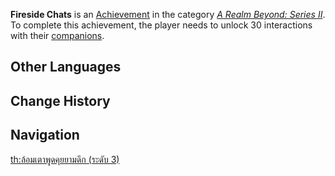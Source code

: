 {{Achievement Infobox
|title        = Fireside Chats
|id           = 81082
|order id     = 1083
|category     = A Realm Beyond: Series II
|description  = Unlock 30 interactions with your [[companions]].
|requirements = 
|primogems    = 20
|tracking     = Tracks total number of unlocked interactions.
|topic        = 
|set          = Fireside Chats
|tier         = 3
|tiers_total  = 3
|tier1        = Fireside Chats (Tier 1)
|tier2        = Fireside Chats (Tier 2)
|tier3        = Fireside Chats (Tier 3)
|prev         = Fireside Chats (Tier 2)
|next         = 
}}
'''Fireside Chats''' is an [[Achievement]] in the category ''[[A Realm Beyond: Series II]]''. To complete this achievement, the player needs to unlock 30 interactions with their [[companions]].
<!--
==Trivia==

==Video Guides==
{{EVT
|video1   = 
|caption1 = 
}}
-->
==Other Languages==
{{Transclude|Fireside Chats|Other Languages}}

==Change History==
{{Change History|1.6}}
<!--
==References==
{{Reflist}}
-->
==Navigation==
{{Achievement Navbox|A Realm Beyond: Series II}}
[[th:ล้อมเตาพูดคุยยามดึก (ระดับ 3)]]